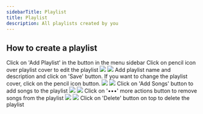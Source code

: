 ```yaml
---
sidebarTitle: Playlist
title: Playlist
description: All playlists created by you
---
```


## How to create a playlist

<Steps>
  <Step title="Create a playlist">
    Click on <span className="text-gray-800 dark:text-white">'Add Playlist'</span> in the button in the menu sidebar 
  </Step>
  <Step title="Edit">
    Click on pencil icon over playlist cover to edit the playlist
    <Frame caption="Edit playlist">
        <img className="block border border-black/5 rounded-md dark:border-white/5 dark:hidden" src="/assets/images/edit-playlist-light.png" />
        <img className="hidden border border-black/5 rounded-md dark:border-white/5 dark:block" src="/assets/images/edit-playlist-dark.png" />
    </Frame>
    Add playlist name and description and click on <span className="text-gray-800 dark:text-white">'Save'</span> button. If you want to change the playlist cover, click on the pencil icon button.
    <Frame caption="Edit playlist">
        <img className="block border border-black/5 rounded-md dark:border-white/5 dark:hidden" src="/assets/images/edit-playlist-modal-light.png" />
        <img className="hidden border border-black/5 rounded-md dark:border-white/5 dark:block" src="/assets/images/edit-playlist-modal-dark.png" />
    </Frame>
  </Step>
  <Step title="Add Songs">
    Click on <span className="text-gray-800 dark:text-white">'Add Songs'</span> button to add songs to the playlist
    <Frame caption="Add songs to playlist">
        <img className="block border border-black/5 rounded-md dark:border-white/5 dark:hidden" src="/assets/images/add-song-playlist-light.png" />
        <img className="hidden border border-black/5 rounded-md dark:border-white/5 dark:block" src="/assets/images/add-song-playlist-dark.png" />
    </Frame>
  </Step>
  <Step title="Remove Songs">
    Click on <span className="text-gray-800 dark:text-white">'•••'</span> more actions button to remove songs from the playlist
    <Frame caption="More actions">
        <img className="block border border-black/5 rounded-md dark:border-white/5 dark:hidden" src="/assets/images/remove-song-playlist-light.png" />
        <img className="hidden border border-black/5 rounded-md dark:border-white/5 dark:block" src="/assets/images/remove-song-playlist-dark.png" />
    </Frame>
  </Step>
  <Step title="Delete Playlist">
    Click on <span className="text-gray-800 dark:text-white">'Delete'</span> button on top to delete the playlist
  </Step>
</Steps>

